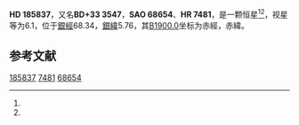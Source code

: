 {{Starbox begin
| name = HD 185837
}}
{{Starbox observe
| epoch = [[J2000.0|J2000.0]]
| constell = {{星座名待查}}<ref name=SIMBAD>{{cite web
 | url=http://simbad.u-strasbg.fr/simbad/sim-id?Ident=HR+7481
 | title=Pulsating variable Star
 | publisher=Centre de Données astronomiques de Strasbourg
 | work=SIMBAD
 | accessdate=2012-07-13
 | archive-date=2019-07-24
 | archive-url=https://web.archive.org/web/20190724210101/http://simbad.u-strasbg.fr/simbad/sim-id%3FIdent%3DHR%2B7481
 | dead-url=no
 }}</ref><ref name=DATA>{{cite web
 | url=http://vizier.u-strasbg.fr/viz-bin/VizieR-5?-out.add=.&-source=5050&-corr=PK=HR&-out.max=9999&HR=7481
 | title=VizieR Detailed Page
 | accessdate=2012-07-13
 | archive-date=2016-03-04
 | archive-url=https://web.archive.org/web/20160304211525/http://vizier.u-strasbg.fr/viz-bin/VizieR-5?-out.add=.&-source=5050&-corr=PK=HR&-out.max=9999&HR=7481
 | dead-url=no
 }}</ref>
| 星官 = 
| ra = {{RA|19|39|45}}<ref name=SIMBAD /><ref name=DATA />
| dec = {{DEC|+33|58|45}}<ref name=SIMBAD /><ref name=DATA />
| appmag_v = 6.1<ref name=SIMBAD /><ref name=DATA />
}}
{{Starbox character
| class = A3IV<ref name=SIMBAD /><ref name=DATA />
| b-v = 0.08<ref name=SIMBAD /><ref name=DATA />
| u-b = 0.13<ref name=SIMBAD /><ref name=DATA />
| r-i = <ref name=SIMBAD /><ref name=DATA />
| variable = 
}}
{{Starbox astrometry
| radial_v = 0.13
| prop_mo_ra = -33
| parallax = 
| p_error = 
}}
{{Starbox catalog
| names =BD+33 3547，[[SAO星表|SAO]] 68654，[[HD星表|HD]] 185837，[[HR星表|HR]] 7481}}
{{Starbox reference |Simbad=HR+7481}}
{{Starbox end}}

'''HD 185837'''，又名'''BD+33 3547'''，'''SAO 68654'''、'''HR 7481'''，是一颗恒星<ref name=SIMBAD /><ref name=DATA />，视星等为6.1，位于[[銀道座標系|銀經]]68.34，[[銀道座標系|銀緯]]5.76，其[[B1900.0|B1900.0]]坐标为赤經{{RA|19|35|59.1}}，赤緯{{DEC|+33|5.76|53}}。

== 参考文献 ==
{{reflist}}

{{star-stub}}

[[Category:HD和HDE天體|185837]]
[[Category:HR天體|7481]]
[[Category:SAO天體|68654]]